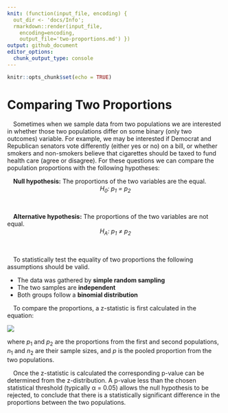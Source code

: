 ```yaml
---
knit: (function(input_file, encoding) {
  out_dir <- 'docs/Info';
  rmarkdown::render(input_file,
    encoding=encoding,
    output_file='two-proportions.md') })
output: github_document
editor_options:
  chunk_output_type: console
---
```


```r
knitr::opts_chunk$set(echo = TRUE)
```

# Comparing Two Proportions

&emsp;Sometimes when we sample data from two populations we are interested in whether those two populations differ on some binary (only two outcomes) variable.  For example, we may be interested if Democrat and Republican senators vote differently (either yes or no) on a bill, or whether smokers and non-smokers believe that cigarettes should be taxed to fund health care (agree or disagree).  For these questions we can compare the population proportions with the following hypotheses:

&emsp;**Null hypothesis:** The proportions of the two variables are the equal.
<center><i>H<sub>0</sub>: p<sub>1</sub> = p<sub>2</sub></i></center>
<br>

&emsp;<b>Alternative hypothesis:</b> The proportions of the two variables are not equal.
<br>
<center><i>H<sub>A</sub>: p<sub>1</sub> &ne; p<sub>2</sub></i></center>
<br>

&emsp;To statistically test the equality of two proportions the following assumptions should be valid.

- The data was gathered by **simple random sampling**
- The two samples are **independent**
- Both groups follow a **binomial distribution**

&emsp;To compare the proportions, a z-statistic is first calculated in the equation:

<center>
<img src="img/two-proportions/z-test_eq.PNG" style="display: block; margin: auto;" />
</center>

where <i>p</i><sub>1</sub> and <i>p</i><sub>2</sub> are the proportions from the first and second populations, <i>n</i><sub>1</sub> and <i>n</i><sub>2</sub> are their sample sizes, and <i>p</i> is the pooled proportion from the two populations.

&emsp;Once the z-statistic is calculated the corresponding p-value can be determined from the z-distribution.  A p-value less than the chosen statistical threshold (typically &alpha; = 0.05) allows the null hypothesis to be rejected, to conclude that there is a statistically significant difference in the proportions between the two populations.